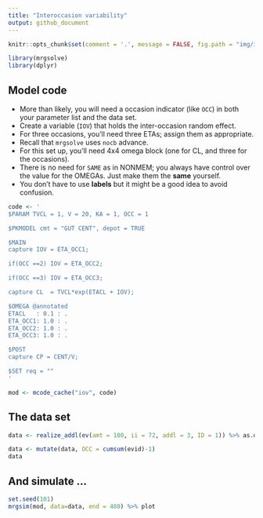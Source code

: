 ```yaml
---
title: "Interoccasion variability"
output: github_document
---
```


```r
knitr::opts_chunk$set(comment = '.', message = FALSE, fig.path = "img/iov-")
```

```r
library(mrgsolve)
library(dplyr)
```


## Model code

- More than likely, you will need a occasion indicator (like `OCC`) 
in both your parameter list and the data set.
- Create a variable (`IOV`) that holds the inter-occasion random effect.
- For three occasions, you'll need three ETAs; assign them as appropriate.
- Recall that `mrgsolve` uses `nocb` advance.
- For this set up, you'll need 4x4 omega block (one for CL, and three
for the occasions).
- There is no need for `SAME` as in NONMEM; you always have control over
the value for the OMEGAs.  Just make them the __same__ yourself. 
- You don't have to use __labels__ but it might be a good idea to 
avoid confusion.

```r
code <- '
$PARAM TVCL = 1, V = 20, KA = 1, OCC = 1

$PKMODEL cmt = "GUT CENT", depot = TRUE

$MAIN
capture IOV = ETA_OCC1;

if(OCC ==2) IOV = ETA_OCC2;

if(OCC ==3) IOV = ETA_OCC3;

capture CL  = TVCL*exp(ETACL + IOV);

$OMEGA @annotated
ETACL   : 0.1 : .
ETA_OCC1: 1.0 : .
ETA_OCC2: 1.0 : . 
ETA_OCC3: 1.0 : .

$POST
capture CP = CENT/V;

$SET req = ""
'
```

```r
mod <- mcode_cache("iov", code)
```

## The data set

```r
data <- realize_addl(ev(amt = 100, ii = 72, addl = 3, ID = 1)) %>% as.data.frame

data <- mutate(data, OCC = cumsum(evid)-1)
data
```


## And simulate ...
```r
set.seed(101)
mrgsim(mod, data=data, end = 480) %>% plot
```

